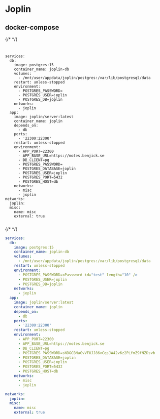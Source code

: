 
# Joplin

## docker-compose

{/* <!-- prettier-ignore --> */}

<code title="test">
<pre>
services:
  db:
    image: postgres:15
    container_name: joplin-db
    volumes:
      - /mnt/user/appdata/joplin/postgres:/var/lib/postgresql/data
    restart: unless-stopped
    environment:
      - POSTGRES_PASSWORD=<Password id="test" length="10" />
      - POSTGRES_USER=joplin
      - POSTGRES_DB=joplin
    networks:
      - joplin
  app:
    image: joplin/server:latest
    container_name: joplin
    depends_on:
      - db
    ports:
      - '22300:22300'
    restart: unless-stopped
    environment:
      - APP_PORT=22300
      - APP_BASE_URL=https://notes.benjick.se
      - DB_CLIENT=pg
      - POSTGRES_PASSWORD=<Password id="test" length="10" />
      - POSTGRES_DATABASE=joplin
      - POSTGRES_USER=joplin
      - POSTGRES_PORT=5432
      - POSTGRES_HOST=db
    networks:
      - misc
      - joplin
networks:
  joplin:
  misc:
    name: misc
    external: true
</pre>
</code>
{/* <!-- prettier-ignore-end --> */}

<Password id="test" length="10" />

```yaml {{title: 'docker-compose.yml'}}
services:
  db:
    image: postgres:15
    container_name: joplin-db
    volumes:
      - /mnt/user/appdata/joplin/postgres:/var/lib/postgresql/data
    restart: unless-stopped
    environment:
      - POSTGRES_PASSWORD=<Password id="test" length="10" />
      - POSTGRES_USER=joplin
      - POSTGRES_DB=joplin
    networks:
      - joplin
  app:
    image: joplin/server:latest
    container_name: joplin
    depends_on:
      - db
    ports:
      - '22300:22300'
    restart: unless-stopped
    environment:
      - APP_PORT=22300
      - APP_BASE_URL=https://notes.benjick.se
      - DB_CLIENT=pg
      - POSTGRES_PASSWORD=sNDGCBNaGvVFUJJ86vCqsJA42v6z2PLfmZ9fNZDsvb
      - POSTGRES_DATABASE=joplin
      - POSTGRES_USER=joplin
      - POSTGRES_PORT=5432
      - POSTGRES_HOST=db
    networks:
      - misc
      - joplin

networks:
  joplin:
  misc:
    name: misc
    external: true
```
